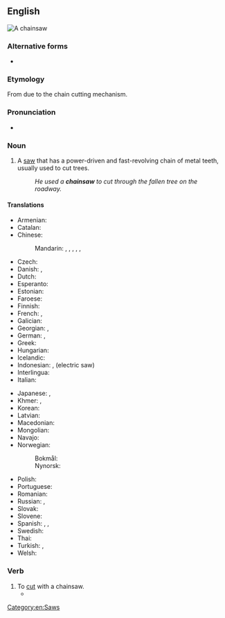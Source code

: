 {{also|chain saw}}
==English==
[[Image:Stihl contra.jpg|thumb|A chainsaw]]
{{wikipedia}}

===Alternative forms===
* {{l|en|chain saw}}

===Etymology===
From {{compound|chain|saw|lang=en}} due to the chain cutting mechanism.

===Pronunciation===
* {{IPA|/ˈtʃeɪnˌsɔː/|lang=en}}

===Noun===
{{en-noun}}

# A [[saw]] that has a power-driven and fast-revolving chain of metal teeth, usually used to cut trees.
#: ''He used a '''chainsaw''' to cut through the fallen tree on the roadway.''

====Translations====
{{trans-top|saw with a power-driven chain}}
* Armenian: {{t|hy|բենզասղոց}}
* Catalan: {{t|ca|serra de cadena|f}}
* Chinese:
*: Mandarin: {{t|cmn|電鏈鋸|sc=Hani}}, {{t|cmn|电链锯|tr=diànliànjù|sc=Hani}}, {{t+|cmn|電鋸|sc=Hani}}, {{t+|cmn|电锯|tr=diànjù|sc=Hani}}, {{t+|cmn|鏈鋸|sc=Hani}}, {{t+|cmn|链锯|tr=liànjù|sc=Hani}}
* Czech: {{t|cs|řetězová pila|f}}
* Danish: {{t|da|kædesav|c}}, {{t|da|motorsav|c}}
* Dutch: {{t+|nl|kettingzaag|f}}
* Esperanto: {{t|eo|motorsegilo}}
* Estonian: {{t|et|mootorsaag}}
* Faroese: {{t|fo|ketusag|f}}
* Finnish: {{t+|fi|moottorisaha}}
* French: {{t+|fr|tronçonneuse|f}}, {{t+|fr|scie à chaîne}} {{qualifier|Quebec French}}
* Galician: {{t|gl|motoserra|f}}
* Georgian: {{t|ka|ბენზოხერხი|sc=Geor}}, {{t|ka|ჯაჭვური ხერხი|sc=Geor}}
* German: {{t+|de|Kettensäge|f}}, {{t+|de|Motorsäge|f}}
* Greek: {{t+|el|αλυσοπρίονο|n}}
* Hungarian: {{t+|hu|láncfűrész}}
* Icelandic: {{t|is|keðjusög|f}}
* Indonesian: {{t+|id|gergaji rantai}}, {{t+|id|gergaji listrik}} (electric saw)
* Interlingua: {{t|ia|chainsaw}}
* Italian: {{t+|it|motosega|f}}
{{trans-mid}}
* Japanese: {{t|ja|チェーンソー|tr=chēnsō|sc=Jpan}}, {{t|ja|鎖鋸|tr=くさりのこ, kusarinoko|sc=Jpan}}
* Khmer: {{t|km|រណាយន្ត|tr=rənaa yʊən|sc=Khmr}}, {{t|km|រណាច្រវាក់|tr=rənaa crɑvak|sc=Khmr}}
* Korean: {{t|ko|체인톱}}
* Latvian: {{t|lv|motorzāģis|m}}
* Macedonian: {{t|mk|моторна пила́|f}}
* Mongolian: {{t|mn|гинжит хөрөө}}
* Navajo: {{t|nv|bee achʼiishí diitsʼaʼí}}
* Norwegian:
*: Bokmål: {{t|no|motorsag|m|f}}
*: Nynorsk: {{t|nn|motorsag|f}}
* Polish: {{t|pl|[[piła]] [[łańcuchowa]]|f}}
* Portuguese: {{t|pt|motosserra|f}}
* Romanian: {{t+|ro|drujbă|f}}
* Russian: {{t+|ru|бензопила́|f}}, {{t|ru|цепна́я пила́|f}}
* Slovak: {{t|sk|reťazová píla|f}}
* Slovene: {{t|sl|motorka|f}}
* Spanish: {{t+|es|motosierra|f}}, {{t+|es|sierra eléctrica|f}}, {{t|es|sierra de cadena|f}}
* Swedish: {{t+|sv|motorsåg|c}}
* Thai: {{t-needed|th}}
* Turkish: {{t|tr|motorlu testere}}, {{t|tr|zincirli testere}}
* Welsh: {{t|cy|llif gadwyn|f}}
{{trans-bottom}}

===Verb===
{{en-verb|chainsaws|chainsawing|chainsawed|chainsawed|past_ptc2=chainsawn}}

# To [[cut]] with a chainsaw.
#* {{quote-journal|date=September 9, 2009|author=Mike Funston|title=Mississauga pulls green thorn from its paw|work=Toronto Star|url=http://www.thestar.com/News/GTA/article/692775
|passage=She and Barber once stopped a developer from '''chainsawing''' mature trees on Mississauga Rd. by standing in front of them.}}

[[Category:en:Saws]]
